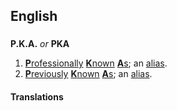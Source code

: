 {{see|AKA}}
==English==

==={{abbreviation}}===
'''P.K.A.''' ''or'' '''PKA'''

# [[professionally|'''P'''rofessionally]] [[known|'''K'''nown]] [[as|'''A'''s]]; an [[alias]].
# [[previously|'''P'''reviously]] [[known|'''K'''nown]] [[as|'''A'''s]]; an [[alias]].

====Translations====